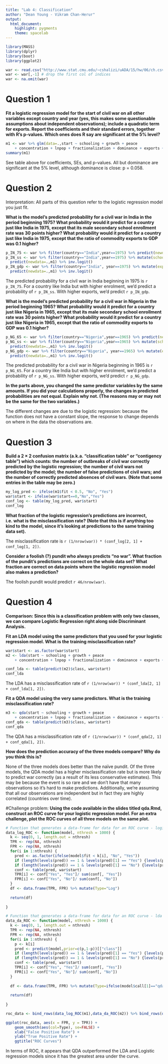 ```yaml
---
title: "Lab 4: Classification"
author: "Dean Young - Vikram Chan-Herur"
output: 
  html_document: 
    highlight: pygments
    theme: spacelab
---
```


```r
library(MASS)
library(dplyr)
library(boot)
library(ggplot2)

war <- read.csv("http://www.stat.cmu.edu/~cshalizi/uADA/15/hw/06/ch.csv")
war <- war[,-1] # drop the first col of indices
war <- na.omit(war)
```

# Question 1

**Fit a logistic regression model for the start of civil war on all other variables except country and year (yes, this makes some questionable assumptions about independent observations); include a quadratic term for exports. Report the coefficients and their standard errors, together with R's p-values. Which ones does R say are significant at the 5% level?**

```r
m1 <- war %>% glm(data=.,start ~ schooling + growth + peace 
    + concentration + lnpop + fractionalization + dominance + exports + I(exports^2), family="binomial")
summary(m1)
```
See table above for coefficients, SEs, and p-values.
All but dominance are significant at the 5% level, although dominance is close: p = 0.058.

# Question 2
Interpretation: All parts of this question refer to the logistic regression model you just fit.

**What is the model’s predicted probability for a civil war in India in the period beginning 1975? What probability would it predict for a country just like India in 1975, except that its male secondary school enrollment rate was 30 points higher? What probability would it predict for a country just like India in 1975, except that the ratio of commodity exports to GDP was 0.1 higher?**

```r
p_IN_75 <- war %>% filter(country=="India",year==1975) %>% predict(newdata=.,m1) %>% inv.logit() 
p_IN_ss <- war %>% filter(country=="India",year==1975) %>% mutate(schooling=schooling+30) %>% 
  predict(newdata=.,m1) %>% inv.logit()
p_IN_gdp <- war %>% filter(country=="India", year==1975) %>% mutate(exports=exports+0.1) %>%
  predict(newdata=.,m1) %>% inv.logit()
```
The predicted probability for a civil war in India beginning in 1975 is `r p_IN_75`. For a country like India but with higher enrolment, we'd predict a probability of `r p_IN_ss`. With higher exports, we'd predict `r p_IN_gdp`.

**What is the model’s predicted probability for a civil war in Nigeria in the period beginning 1965? What probability would it predict for a country just like Nigeria in 1965, except that its male secondary school enrollment rate was 30 points higher? What probability would it predict for a country just like Nigeria in 1965, except that the ratio of commodity exports to GDP was 0.1 higher?**
```r
p_NG_65 <- war %>% filter(country=="Nigeria",year==1965) %>% predict(newdata=.,m1) %>% inv.logit() 
p_NG_ss <- war %>% filter(country=="Nigeria",year==1965) %>% mutate(schooling=schooling+30) %>% 
  predict(newdata=.,m1) %>% inv.logit()
p_NG_gdp <- war %>% filter(country=="Nigeria", year==1965) %>% mutate(exports=exports+0.1) %>%
  predict(newdata=.,m1) %>% inv.logit()
```
The predicted probability for a civil war in Nigeria beginning in 1965 is `r p_NG_65`. For a country like India but with higher enrolment, we'd predict a probability of `r p_NG_ss`. With higher exports, we'd predict `r p_NG_gdp`.

**In the parts above, you changed the same predictor variables by the same amounts. If you did your calculations properly, the changes in predicted probabilities are not equal. Explain why not. (The reasons may or may not be the same for the two variables.)**

The different changes are due to the logistic regression: because the function does not have a constant slope, the response to change depends on where in the data the observations are. 

# Question 3
**Build a 2 × 2 confusion matrix (a.k.a. “classification table” or “contigency table”) which counts: the number of outbreaks of civil war correctly predicted by the logistic regression; the number of civil wars not predicted by the model; the number of false predictions of civil wars; and the number of correctly predicted absences of civil wars. (Note that some entries in the table may be zero.)**

```r
my_log_pred <- ifelse(m1$fit < 0.5, "No", "Yes")
war$start <- ifelse(war$start==0,"No","Yes")
conf_log <- table(my_log_pred, war$start)
conf_log
```

**What fraction of the logistic regression’s predictions are incorrect, i.e. what is the misclassification rate? (Note that this is if anything too kind to the model, since it’s looking at predictions to the same training data set).**

The misclassification rate is `r (1/nrow(war)) * (conf_log[2, 1] + conf_log[1, 2])`.

**Consider a foolish (?) pundit who always predicts “no war”. What fraction of the pundit’s predictions are correct on the whole data set? What fraction are correct on data points where the logistic regression model also makes a prediction?**

The foolish pundit would predict `r 46/nrow(war)`.

# Question 4
**Comparison: Since this is a classification problem with only two classes, we can compare Logistic Regression right along side Discriminant Analysis.**

**Fit an LDA model using the same predictors that you used for your logistic regression model. What is the training misclassification rate?**

```r
war$start <- as.factor(war$start)
m2 <- lda(start ~ schooling + growth + peace 
    + concentration + lnpop + fractionalization + dominance + exports + I(exports^2), data=war)

conf_lda <- table(predict(m2)$class, war$start)
conf_lda
```
The LDA has a misclassification rate of `r (1/nrow(war)) * (conf_lda[2, 1] + conf_lda[1, 2])`.

**Fit a QDA model using the very same predictors. What is the training misclassification rate?**

```r
m3 <- qda(start ~ schooling + growth + peace 
    + concentration + lnpop + fractionalization + dominance + exports + I(exports^2), data=war)
conf_qda <- table(predict(m3)$class, war$start)
conf_qda
```
The QDA has a misclassification rate of `r (1/nrow(war)) * (conf_qda[2, 1] + conf_qda[1, 2])`.

**How does the prediction accuracy of the three models compare? Why do you think this is?**

None of the three models does better than the naïve pundit. Of the three models, the QDA model has a higher misclassification rate but is more likely to predict war correctly (as a result of its less conservative estimates). This may be because the event is so rare and we don't have that many observations so it's hard to make predictions. Additionally, we're assuming that all our observations are independent but in fact they are highly correlated (countries over time).

#Challenge problem: 
**Using the code available in the slides titled qda.Rmd, construct an ROC curve for your logistic regression model. For an extra challenge, plot the ROC curves of all three models on the same plot.**

```r
# Function that generates a data-frame for data for an ROC curve - logistic regression only
data_log_ROC <- function(model, nthresh = 1000) {
  k <- seq(0, 1, length.out = nthresh)
  TPR <- rep(NA, nthresh)
  FPR <- rep(NA, nthresh)
  for(i in 1:nthresh) {
    pred <- as.factor(ifelse(model$fit < k[i], "No", "Yes"))
    if (length(levels(pred)) == 1 & levels(pred)[1] == "Yes") {levels(pred) <- c("Yes", "No")}
    if (length(levels(pred)) == 1 & levels(pred)[1] == "No") {levels(pred) <- c("No", "Yes")}
    conf <- table(pred, war$start)
    TPR[i] <- conf["Yes", "Yes"]/ sum(conf[, "Yes"])
    FPR[i] <- conf["Yes", "No"]/ sum(conf[, "No"])
  }
  df <- data.frame(TPR, FPR) %>% mutate(Type="Log")
  
  return(df)
 
}

# Function that generates a data-frame for data for an ROC curve - lda or qda regression only
data_da_ROC <- function(model, nthresh = 1000) {
  k <- seq(0, 1, length.out = nthresh)
  TPR <- rep(NA, nthresh)
  FPR <- rep(NA, nthresh)
  for(i in 1:nthresh) {
    p <- k[i]
    pred <- predict(model,prior=c(p,1-p))[["class"]]
    if (length(levels(pred)) == 1 & levels(pred)[1] == "Yes") {levels(pred) <- c("Yes", "No")}
    if (length(levels(pred)) == 1 & levels(pred)[1] == "No") {levels(pred) <- c("No", "Yes")}
    conf <- table(pred, war$start)
    TPR[i] <- conf["Yes", "Yes"]/ sum(conf[, "Yes"])
    FPR[i] <- conf["Yes", "No"]/ sum(conf[, "No"])
  }
  
  df <- data.frame(TPR, FPR) %>% mutate(Type=ifelse(model$call[1]=="qda()","QDA","LDA"))
  
  return(df)
 
}

roc_data <- bind_rows(data_log_ROC(m1),data_da_ROC(m2)) %>% bind_rows(data_da_ROC(m3))

ggplot(roc_data, aes(x = FPR, y = TPR)) +
    geom_smooth(aes(col=Type), se=FALSE) +
    xlab("False Positive Rate") +
    ylab("True Positive Rate") +
    ggtitle("ROC Curves")

```

In terms of ROC, it appears that QDA outperformed the LDA and Logistic regression models since it has the greatest area under the curve.